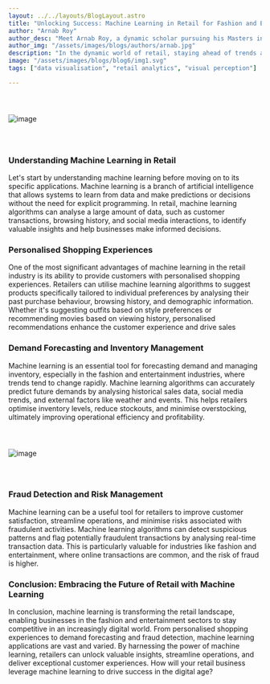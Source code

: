 ```yaml
---
layout: ../../layouts/BlogLayout.astro
title: "Unlocking Success: Machine Learning in Retail for Fashion and Entertainment"
author: "Arnab Roy"
author_desc: "Meet Arnab Roy, a dynamic scholar pursuing his Masters in Data Science and Management from the prestigious institutes, IIT Ropar and IIM Amritsar. With a fervent dedication to mastering the fusion of data science and business acumen, Arnab navigates the realms of academia and industry with unwavering curiosity and a relentless pursuit of excellence. His passion for unlocking insights and driving innovation propels him to explore the cutting edge of data-driven solutions, shaping the future of business intelligence."
author_img: "/assets/images/blogs/authors/arnab.jpg"
description: "In the dynamic world of retail, staying ahead of trends and meeting consumer demands is essential for success. With the advent of big data and machine learning, retailers in the fashion and entertainment sectors have been revolutionising their operations, from personalised shopping experiences to targeted marketing campaigns. In this blog, we'll explore how machine learning transforms the retail landscape, specifically focusing on its applications in fashion and entertainment. From predicting consumer preferences to optimising inventory management, we'll delve into the exciting possibilities machine learning offers for retailers in these sectors."
image: "/assets/images/blogs/blog6/img1.svg"
tags: ["data visualisation", "retail analytics", "visual perception"]

---
```


<img src="/assets/images/blogs/blog6/img1.svg" alt="image" style="margin: 2.56rem auto;"/>

<Quote quote={quote}/>

### Understanding Machine Learning in Retail

Let's start by understanding machine learning before moving on to its specific applications. Machine learning is a branch of artificial intelligence that allows systems to learn from data and make predictions or decisions without the need for explicit programming. In retail, machine learning algorithms can analyse a large amount of data, such as customer transactions, browsing history, and social media interactions, to identify valuable insights and help businesses make informed decisions.

### Personalised Shopping Experiences

One of the most significant advantages of machine learning in the retail industry is its ability to provide customers with personalised shopping experiences. Retailers can utilise machine learning algorithms to suggest products specifically tailored to individual preferences by analysing their past purchase behaviour, browsing history, and demographic information. Whether it's suggesting outfits based on style preferences or recommending movies based on viewing history, personalised recommendations enhance the customer experience and drive sales

### Demand Forecasting and Inventory Management

Machine learning is an essential tool for forecasting demand and managing inventory, especially in the fashion and entertainment industries, where trends tend to change rapidly. Machine learning algorithms can accurately predict future demands by analysing historical sales data, social media trends, and external factors like weather and events. This helps retailers optimise inventory levels, reduce stockouts, and minimise overstocking, ultimately improving operational efficiency and profitability.

<img src="/assets/images/blogs/blog6/img2.svg" alt="image" style="margin: 2.56rem auto;"/>

### Fraud Detection and Risk Management

Machine learning can be a useful tool for retailers to improve customer satisfaction, streamline operations, and minimise risks associated with fraudulent activities. Machine learning algorithms can detect suspicious patterns and flag potentially fraudulent transactions by analysing real-time transaction data. This is particularly valuable for industries like fashion and entertainment, where online transactions are common, and the risk of fraud is higher.

### Conclusion: Embracing the Future of Retail with Machine Learning

In conclusion, machine learning is transforming the retail landscape, enabling businesses in the fashion and entertainment sectors to stay competitive in an increasingly digital world. From personalised shopping experiences to demand forecasting and fraud detection, machine learning applications are vast and varied. By harnessing the power of machine learning, retailers can unlock valuable insights, streamline operations, and deliver exceptional customer experiences. How will your retail business leverage machine learning to drive success in the digital age?

